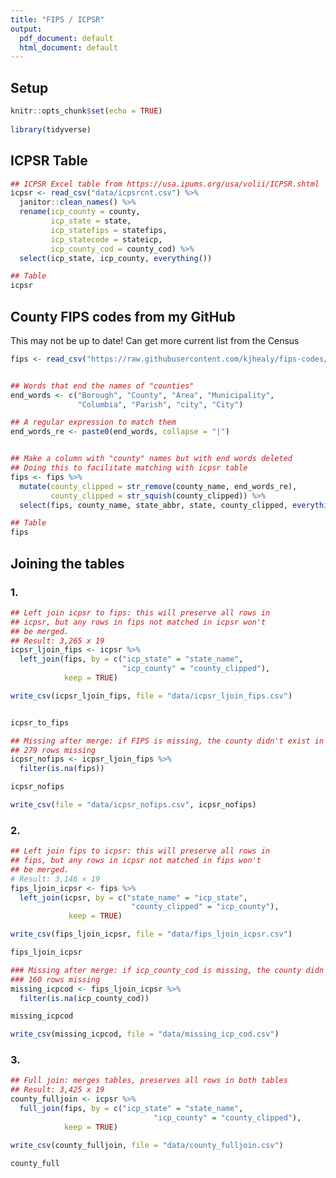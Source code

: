 ```yaml
---
title: "FIPS / ICPSR"
output:
  pdf_document: default
  html_document: default
---
```


## Setup

```r
knitr::opts_chunk$set(echo = TRUE)
  
library(tidyverse)

```

## ICPSR Table

```r
## ICPSR Excel table from https://usa.ipums.org/usa/volii/ICPSR.shtml
icpsr <- read_csv("data/icpsrcnt.csv") %>% 
  janitor::clean_names() %>% 
  rename(icp_county = county, 
         icp_state = state, 
         icp_statefips = statefips, 
         icp_statecode = stateicp, 
         icp_county_cod = county_cod) %>% 
  select(icp_state, icp_county, everything())

## Table
icpsr
```


## County FIPS codes from my GitHub 

This may not be up to date! Can get more current list from the Census

```r
fips <- read_csv("https://raw.githubusercontent.com/kjhealy/fips-codes/master/county_fips_master.csv")


## Words that end the names of "counties"
end_words <- c("Borough", "County", "Area", "Municipality", 
               "Columbia", "Parish", "city", "City")

## A regular expression to match them
end_words_re <- paste0(end_words, collapse = "|")


## Make a column with "county" names but with end words deleted
## Doing this to facilitate matching with icpsr table
fips <- fips %>% 
  mutate(county_clipped = str_remove(county_name, end_words_re), 
         county_clipped = str_squish(county_clipped)) %>% 
  select(fips, county_name, state_abbr, state, county_clipped, everything())

## Table
fips
```

## Joining the tables

### 1. 

```r
## Left join icpsr to fips: this will preserve all rows in 
## icpsr, but any rows in fips not matched in icpsr won't
## be merged.
## Result: 3,265 x 19
icpsr_ljoin_fips <- icpsr %>% 
  left_join(fips, by = c("icp_state" = "state_name", 
                         "icp_county" = "county_clipped"), 
            keep = TRUE)

write_csv(icpsr_ljoin_fips, file = "data/icpsr_ljoin_fips.csv")


icpsr_to_fips

```

```r
## Missing after merge: if FIPS is missing, the county didn't exist in fips 
## 279 rows missing
icpsr_nofips <- icpsr_ljoin_fips %>% 
  filter(is.na(fips)) 

icpsr_nofips

write_csv(file = "data/icpsr_nofips.csv", icpsr_nofips)
```

### 2. 

```r
## Left join fips to icpsr: this will preserve all rows in 
## fips, but any rows in icpsr not matched in fips won't 
## be merged.
# Result: 3,146 × 19
fips_ljoin_icpsr <- fips %>% 
  left_join(icpsr, by = c("state_name" = "icp_state", 
                           "county_clipped" = "icp_county"), 
             keep = TRUE)

write_csv(fips_ljoin_icpsr, file = "data/fips_ljoin_icpsr.csv")

fips_ljoin_icpsr
```

```r
### Missing after merge: if icp_county_cod is missing, the county didn't exist in icpsr 
### 160 rows missing
missing_icpcod <- fips_ljoin_icpsr %>% 
  filter(is.na(icp_county_cod)) 

missing_icpcod

write_csv(missing_icpcod, file = "data/missing_icp_cod.csv")

```


### 3.

```r
## Full join: merges tables, preserves all rows in both tables
## Result: 3,425 x 19
county_fulljoin <- icpsr %>% 
  full_join(fips, by = c("icp_state" = "state_name", 
                                "icp_county" = "county_clipped"), 
            keep = TRUE)

write_csv(county_fulljoin, file = "data/county_fulljoin.csv")

county_full

```





  
